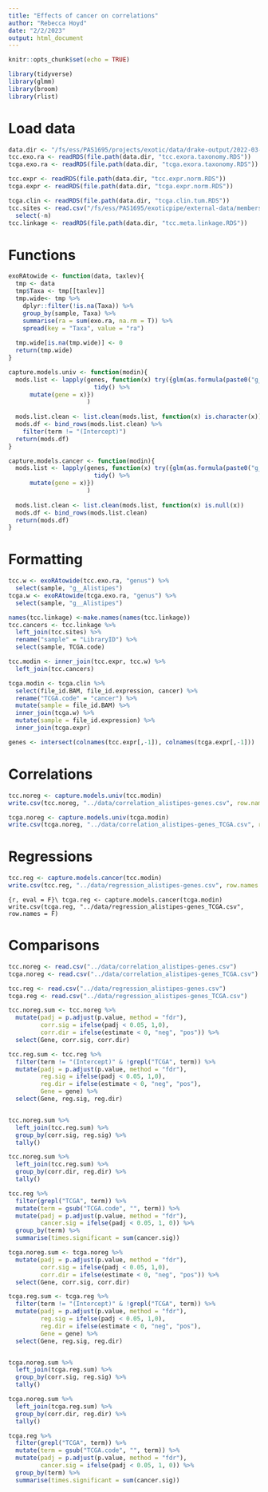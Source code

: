 ```yaml
---
title: "Effects of cancer on correlations"
author: "Rebecca Hoyd"
date: "2/2/2023"
output: html_document
---
```


```r
knitr::opts_chunk$set(echo = TRUE)

library(tidyverse)
library(glmm)
library(broom)
library(rlist)
```

# Load data

```r
data.dir <- "/fs/ess/PAS1695/projects/exotic/data/drake-output/2022-03-08"
tcc.exo.ra <- readRDS(file.path(data.dir, "tcc.exora.taxonomy.RDS"))
tcga.exo.ra <- readRDS(file.path(data.dir, "tcga.exora.taxonomy.RDS"))

tcc.expr <- readRDS(file.path(data.dir, "tcc.expr.norm.RDS"))
tcga.expr <- readRDS(file.path(data.dir, "tcga.expr.norm.RDS"))

tcga.clin <- readRDS(file.path(data.dir, "tcga.clin.tum.RDS"))
tcc.sites <- read.csv("/fs/ess/PAS1695/exoticpipe/external-data/members-of-TCGA-groups.csv") %>%
  select(-n)
tcc.linkage <- readRDS(file.path(data.dir, "tcc.meta.linkage.RDS"))
```

# Functions

```r
exoRAtowide <- function(data, taxlev){
  tmp <- data
  tmp$Taxa <- tmp[[taxlev]]
  tmp.wide<- tmp %>%
    dplyr::filter(!is.na(Taxa)) %>%
    group_by(sample, Taxa) %>%
    summarise(ra = sum(exo.ra, na.rm = T)) %>%
    spread(key = "Taxa", value = "ra")
  
  tmp.wide[is.na(tmp.wide)] <- 0
  return(tmp.wide)
}

```

```r
capture.models.univ <- function(modin){
  mods.list <- lapply(genes, function(x) try({glm(as.formula(paste0("g__Alistipes", " ~ `", x, "`")), family = "Gamma", data = modin) %>%
                        tidy() %>%
      mutate(gene = x)})
                      )
                      
  mods.list.clean <- list.clean(mods.list, function(x) is.character(x))
  mods.df <- bind_rows(mods.list.clean) %>%
    filter(term != "(Intercept)")
  return(mods.df)
}

capture.models.cancer <- function(modin){
  mods.list <- lapply(genes, function(x) try({glm(as.formula(paste0("g__Alistipes", " ~ `", x, "` + TCGA.code")), family = "Gamma", data = modin) %>%
                        tidy() %>%
      mutate(gene = x)})
                      )
                      
  mods.list.clean <- list.clean(mods.list, function(x) is.null(x))
  mods.df <- bind_rows(mods.list.clean)
  return(mods.df)
}
```

# Formatting

```r
tcc.w <- exoRAtowide(tcc.exo.ra, "genus") %>%
  select(sample, "g__Alistipes")
tcga.w <- exoRAtowide(tcga.exo.ra, "genus") %>%
  select(sample, "g__Alistipes")
```

```r
names(tcc.linkage) <-make.names(names(tcc.linkage))
tcc.cancers <- tcc.linkage %>%
  left_join(tcc.sites) %>%
  rename("sample" = "LibraryID") %>%
  select(sample, TCGA.code)

tcc.modin <- inner_join(tcc.expr, tcc.w) %>%
  left_join(tcc.cancers)

tcga.modin <- tcga.clin %>%
  select(file_id.BAM, file_id.expression, cancer) %>%
  rename("TCGA.code" = "cancer") %>%
  mutate(sample = file_id.BAM) %>%
  inner_join(tcga.w) %>%
  mutate(sample = file_id.expression) %>%
  inner_join(tcga.expr)

genes <- intersect(colnames(tcc.expr[,-1]), colnames(tcga.expr[,-1]))

```

# Correlations

```r
tcc.noreg <- capture.models.univ(tcc.modin)
write.csv(tcc.noreg, "../data/correlation_alistipes-genes.csv", row.names = F)
```

```r
tcga.noreg <- capture.models.univ(tcga.modin)
write.csv(tcga.noreg, "../data/correlation_alistipes-genes_TCGA.csv", row.names = F)
```


# Regressions

```r
tcc.reg <- capture.models.cancer(tcc.modin)
write.csv(tcc.reg, "../data/regression_alistipes-genes.csv", row.names = F)
```

```{r, eval = F}\
tcga.reg <- capture.models.cancer(tcga.modin)
write.csv(tcga.reg, "../data/regression_alistipes-genes_TCGA.csv", row.names = F)
```

# Comparisons

```r
tcc.noreg <- read.csv("../data/correlation_alistipes-genes.csv")
tcga.noreg <- read.csv("../data/correlation_alistipes-genes_TCGA.csv")

tcc.reg <- read.csv("../data/regression_alistipes-genes.csv")
tcga.reg <- read.csv("../data/regression_alistipes-genes_TCGA.csv")
```

```r
tcc.noreg.sum <- tcc.noreg %>%
  mutate(padj = p.adjust(p.value, method = "fdr"),
         corr.sig = ifelse(padj < 0.05, 1,0),
         corr.dir = ifelse(estimate < 0, "neg", "pos")) %>%
  select(Gene, corr.sig, corr.dir)

tcc.reg.sum <- tcc.reg %>%
  filter(term != "(Intercept)" & !grepl("TCGA", term)) %>%
  mutate(padj = p.adjust(p.value, method = "fdr"),
         reg.sig = ifelse(padj < 0.05, 1,0),
         reg.dir = ifelse(estimate < 0, "neg", "pos"),
         Gene = gene) %>%
  select(Gene, reg.sig, reg.dir)


tcc.noreg.sum %>%
  left_join(tcc.reg.sum) %>%
  group_by(corr.sig, reg.sig) %>%
  tally()

tcc.noreg.sum %>%
  left_join(tcc.reg.sum) %>%
  group_by(corr.dir, reg.dir) %>%
  tally()

tcc.reg %>%
  filter(grepl("TCGA", term)) %>%
  mutate(term = gsub("TCGA.code", "", term)) %>%
  mutate(padj = p.adjust(p.value, method = "fdr"),
         cancer.sig = ifelse(padj < 0.05, 1, 0)) %>%
  group_by(term) %>%
  summarise(times.significant = sum(cancer.sig))
```

```r
tcga.noreg.sum <- tcga.noreg %>%
  mutate(padj = p.adjust(p.value, method = "fdr"),
         corr.sig = ifelse(padj < 0.05, 1,0),
         corr.dir = ifelse(estimate < 0, "neg", "pos")) %>%
  select(Gene, corr.sig, corr.dir)

tcga.reg.sum <- tcga.reg %>%
  filter(term != "(Intercept)" & !grepl("TCGA", term)) %>%
  mutate(padj = p.adjust(p.value, method = "fdr"),
         reg.sig = ifelse(padj < 0.05, 1,0),
         reg.dir = ifelse(estimate < 0, "neg", "pos"),
         Gene = gene) %>%
  select(Gene, reg.sig, reg.dir)


tcga.noreg.sum %>%
  left_join(tcga.reg.sum) %>%
  group_by(corr.sig, reg.sig) %>%
  tally()

tcga.noreg.sum %>%
  left_join(tcga.reg.sum) %>%
  group_by(corr.dir, reg.dir) %>%
  tally()

tcga.reg %>%
  filter(grepl("TCGA", term)) %>%
  mutate(term = gsub("TCGA.code", "", term)) %>%
  mutate(padj = p.adjust(p.value, method = "fdr"),
         cancer.sig = ifelse(padj < 0.05, 1, 0)) %>%
  group_by(term) %>%
  summarise(times.significant = sum(cancer.sig))
```